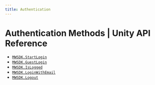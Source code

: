 ```yaml
---
title: Authentication
---
```


# Authentication Methods | Unity API Reference

- [`MWSDK.StartLogin`](/api-reference/unity/authentication/StartLogin)
- [`MWSDK.GuestLogin`](/api-reference/unity/authentication/GuestLogin)
- [`MWSDK.IsLogged`](/api-reference/unity/authentication/IsLogged)
- [`MWSDK.LoginWithEmail`](/api-reference/unity/authentication/LoginWithEmail)
- [`MWSDK.Logout`](/api-reference/unity/authentication/Logout)

